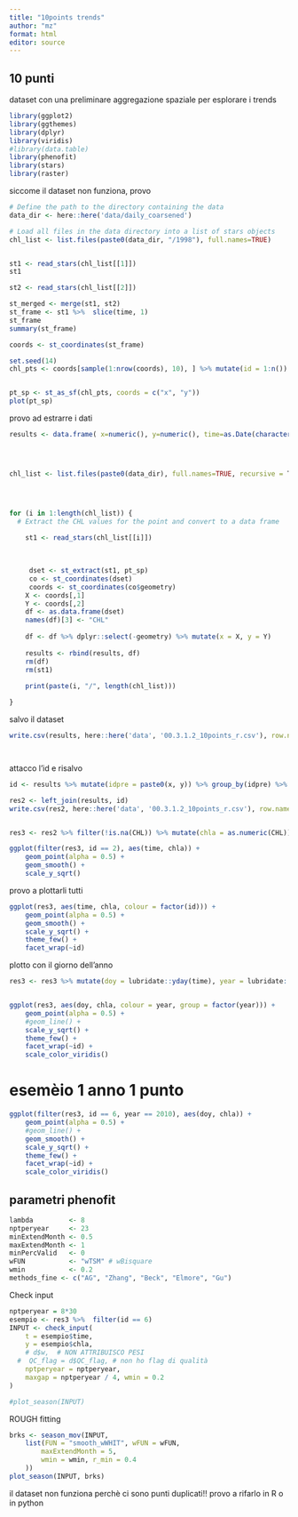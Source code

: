 ```yaml
---
title: "10points trends"
author: "mz"
format: html
editor: source
---
```


## 10 punti

dataset con una preliminare aggregazione spaziale per esplorare i trends

```r
library(ggplot2)
library(ggthemes)
library(dplyr)
library(viridis)
#library(data.table)
library(phenofit)
library(stars)
library(raster)
```

siccome il dataset non funziona, provo 
```r

# Define the path to the directory containing the data
data_dir <- here::here('data/daily_coarsened')

# Load all files in the data directory into a list of stars objects
chl_list <- list.files(paste0(data_dir, "/1998"), full.names=TRUE)


st1 <- read_stars(chl_list[[1]])
st1	

st2 <- read_stars(chl_list[[2]])	

st_merged <- merge(st1, st2)
st_frame <- st1 %>%  slice(time, 1)
st_frame
summary(st_frame)

coords <- st_coordinates(st_frame)

set.seed(14)
chl_pts <- coords[sample(1:nrow(coords), 10), ] %>% mutate(id = 1:n())


pt_sp <- st_as_sf(chl_pts, coords = c("x", "y"))
plot(pt_sp)
```


provo ad estrarre i dati


```r
results <- data.frame( x=numeric(), y=numeric(), time=as.Date(character()), CHL=numeric())




chl_list <- list.files(paste0(data_dir), full.names=TRUE, recursive = T)




for (i in 1:length(chl_list)) {
  # Extract the CHL values for the point and convert to a data frame
	
	st1 <- read_stars(chl_list[[i]])
	

	 
	 dset <- st_extract(st1, pt_sp) 
	 co <- st_coordinates(dset)
	 coords <- st_coordinates(co$geometry)
	X <- coords[,1]
	Y <- coords[,2]
	df <- as.data.frame(dset)
	names(df)[3] <- "CHL"
	
	df <- df %>% dplyr::select(-geometry) %>% mutate(x = X, y = Y)
	 
	results <- rbind(results, df)
	rm(df)
	rm(st1)
	
	print(paste(i, "/", length(chl_list)))

}


```

salvo il dataset

```r

write.csv(results, here::here('data', '00.3.1.2_10points_r.csv'), row.names = F)




```


attacco l'id e risalvo


```r
id <- results %>% mutate(idpre = paste0(x, y)) %>% group_by(idpre) %>% summarise(x = mean(x), y = mean(y)) %>% dplyr::select(-idpre) %>% mutate(id = 1:n())

res2 <- left_join(results, id)
write.csv(res2, here::here('data', '00.3.1.2_10points_r.csv'), row.names = F)



```

```r
res3 <- res2 %>% filter(!is.na(CHL)) %>% mutate(chla = as.numeric(CHL))
```



```r
ggplot(filter(res3, id == 2), aes(time, chla)) +
	geom_point(alpha = 0.5) +
	geom_smooth() +
 	scale_y_sqrt()
```


provo a plottarli tutti

```r
ggplot(res3, aes(time, chla, colour = factor(id))) +
	geom_point(alpha = 0.5) +
	geom_smooth() +
 	scale_y_sqrt() +
	theme_few() +
	facet_wrap(~id)
```

plotto con il giorno dell'anno


```r
res3 <- res3 %>% mutate(doy = lubridate::yday(time), year = lubridate::year(time))


ggplot(res3, aes(doy, chla, colour = year, group = factor(year))) +
	geom_point(alpha = 0.5) +
	#geom_line() +
 	scale_y_sqrt() +
	theme_few() +
	facet_wrap(~id) +
	scale_color_viridis()

```


# esemèio 1 anno 1 punto

```r

ggplot(filter(res3, id == 6, year == 2010), aes(doy, chla)) +
	geom_point(alpha = 0.5) +
	#geom_line() +
	geom_smooth() +
 	scale_y_sqrt() +
	theme_few() +
	facet_wrap(~id) +
	scale_color_viridis()

```

## parametri phenofit


```r
lambda         <- 8
nptperyear     <- 23
minExtendMonth <- 0.5
maxExtendMonth <- 1
minPercValid   <- 0
wFUN           <- "wTSM" # wBisquare
wmin           <- 0.2
methods_fine <- c("AG", "Zhang", "Beck", "Elmore", "Gu")
```


Check input

```r
nptperyear = 8*30
esempio <- res3 %>%  filter(id == 6)
INPUT <- check_input(
	t = esempio$time,
	y = esempio$chla,
	# d$w,  # NON ATTRIBUISCO PESI
  #  QC_flag = d$QC_flag, # non ho flag di qualità
    nptperyear = nptperyear,
    maxgap = nptperyear / 4, wmin = 0.2
)

#plot_season(INPUT)
```

ROUGH fitting

```r
brks <- season_mov(INPUT,
    list(FUN = "smooth_wWHIT", wFUN = wFUN,
        maxExtendMonth = 5,
        wmin = wmin, r_min = 0.4
    ))
plot_season(INPUT, brks)
```

il dataset non funziona perchè ci sono punti duplicati!!
provo a rifarlo in R o in python


